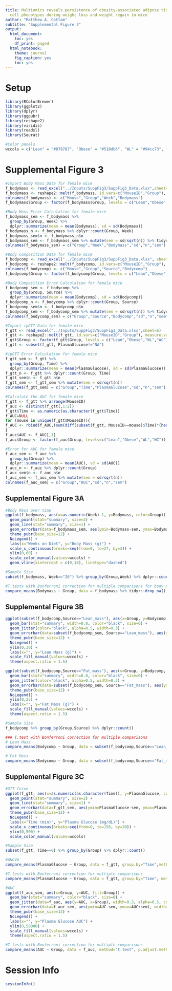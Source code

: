 ```yaml
---
title: Multiomics reveals persistence of obesity-associated adipose tissue immune
  cell phenotypes during weight loss and weight regain in mice
author: "Matthew A. Cottam"
subtitle: "Supplemental Figure 3"
output:
  html_document:
    toc: yes
    df_print: paged
  html_notebook:
    theme: journal
    fig_caption: yes
    toc: yes
---
```


# Setup

```r
library(RColorBrewer)
library(ggplot2)
library(dplyr)
library(ggpubr)
library(reshape2)
library(viridis)
library(readxl)
library(Seurat)

#Color panels
wccols = c("Lean" = "#878787", "Obese" = "#518db6", "WL" = "#94cc73", "WC" = "#e96b53")
```

# Supplemental Figure 3

```r
#Import Body Mass Data for female mice
f_bodymass <- read_excel("../Inputs/SuppFig3/SuppFig3_Data.xlsx",sheet=4)
f_bodymass <- reshape2::melt(f_bodymass, id.vars=c("MouseID","Group"), measure.vars=colnames(f_bodymass)[3:30], variable.name="Week", value.name="Bodymass")
colnames(f_bodymass) <- c("Mouse","Group","Week","Bodymass")
f_bodymass$Group <- factor(f_bodymass$Group, levels = c("Lean","Obese","WL","WC"))

#Body Mass Error Calculation for female mice
f_bodymass_sem <- f_bodymass %>%
  group_by(Group, Week) %>%
  dplyr::summarize(mean = mean(Bodymass), sd = sd(Bodymass)) 
f_bodymass_n <- f_bodymass %>% dplyr::count(Group, Week)
f_bodymass_sem$n <- f_bodymass_n$n
f_bodymass_sem <- f_bodymass_sem %>% mutate(sem = sd/sqrt(n)) %>% tidyr::drop_na()
colnames(f_bodymass_sem) = c("Group","Week","Bodymass","sd","n","sem")

#Body Composition Data for female mice
f_bodycomp <- read_excel("../Inputs/SuppFig3/SuppFig3_Data.xlsx", sheet=5)
f_bodycomp <- reshape2::melt(f_bodycomp, id.vars=c("MouseID","Group"), measure.vars=colnames(f_bodycomp)[3:4], variable.name="Source", value.name="Bodycomp")
colnames(f_bodycomp) <- c("Mouse","Group","Source","Bodycomp")
f_bodycomp$Group <- factor(f_bodycomp$Group, levels = c("Lean","Obese","WL","WC"))

#Body Composition Error Calculation for female mice
f_bodycomp_sem <- f_bodycomp %>%
  group_by(Group, Source) %>%
  dplyr::summarize(mean = mean(Bodycomp), sd = sd(Bodycomp)) 
f_bodycomp_n <- f_bodycomp %>% dplyr::count(Group, Source)
f_bodycomp_sem$n <- f_bodycomp_n$n
f_bodycomp_sem <- f_bodycomp_sem %>% mutate(sem = sd/sqrt(n)) %>% tidyr::drop_na()
colnames(f_bodycomp_sem) = c("Group","Source","Bodycomp","sd","n","sem")

#Import ipGTT Data for female mice
f_gtt <- read_excel("../Inputs/SuppFig3/SuppFig3_Data.xlsx",sheet=6)
f_gtt <- reshape2::melt(f_gtt, id.vars=c("MouseID","Group"), measure.vars=colnames(f_gtt)[3:10], variable.name="Time", value.name="PlasmaGlucose")
f_gtt$Group <- factor(f_gtt$Group, levels = c("Lean","Obese","WL","WC"))
f_gtt <- subset(f_gtt, PlasmaGlucose!="NA")

#ipGTT Error Calculation for female mice
f_gtt_sem <- f_gtt %>%
  group_by(Group, Time) %>%
  dplyr::summarize(mean = mean(PlasmaGlucose), sd = sd(PlasmaGlucose))
f_gtt_n <- f_gtt %>% dplyr::count(Group, Time)
f_gtt_sem$n <- f_gtt_n$n
f_gtt_sem <- f_gtt_sem %>% mutate(sem = sd/sqrt(n))
colnames(f_gtt_sem) = c("Group","Time","PlasmaGlucose","sd","n","sem")

#Calculate the AUC for female mice
f_gtt <- f_gtt %>% arrange(MouseID)
f_auc <- distinct(f_gtt[,1:2])
f_gtt$Time <- as.numeric(as.character(f_gtt$Time))
f_AUC=NULL
for (mouse in unique(f_gtt$MouseID)){
f_AUC <- rbind(f_AUC,(sum(diff(subset(f_gtt, MouseID==mouse)$Time)*(head(subset(f_gtt, MouseID==mouse)$PlasmaGlucose,-1)+tail(subset(f_gtt, MouseID==mouse)$PlasmaGlucose,-1)))/2))
}
f_auc$AUC <- f_AUC[,1]
f_auc$Group <- factor(f_auc$Group, levels=c("Lean","Obese","WL","WC"))

#Error for AUC for female mice
f_auc_sem <- f_auc %>%
  group_by(Group) %>%
  dplyr::summarize(mean = mean(AUC), sd = sd(AUC))
f_auc_n <- f_auc %>% dplyr::count(Group)
f_auc_sem$n <- f_auc_n$n
f_auc_sem <- f_auc_sem %>% mutate(sem = sd/sqrt(n))
colnames(f_auc_sem) = c("Group","AUC","sd","n","sem")
```

## Supplemental Figure 3A

```r
#Body Mass over time
ggplot(f_bodymass, aes(x=as.numeric(Week)-1, y=Bodymass, color=Group)) + 
  geom_point(stat="summary", size=2) + 
  geom_line(stat="summary", size=1) +
  geom_errorbar(data=f_bodymass_sem, aes(ymin=Bodymass-sem, ymax=Bodymass+sem), width=0.25) + 
  theme_pubr(base_size=12) +
  NoLegend() + 
  labs(x="Weeks on Diet", y="Body Mass (g)") +
  scale_x_continuous(breaks=seq(from=0, to=27, by=3)) + 
  ylim(0,60) + 
  scale_color_manual(values=wccols) +
  geom_vline(xintercept = c(9,18), linetype="dashed") 

#Sample Size 
subset(f_bodymass, Week=="26") %>% group_by(Group,Week) %>% dplyr::count() # We use week 26 because ipGTTs were performed at this time

#T.tests with Bonferroni correction for multiple comparisons for body mass over time
compare_means(Bodymass ~ Group, data = f_bodymass %>% tidyr::drop_na(), group.by="Week", method="t.test", p.adjust.method="bonferroni")
```

## Supplemental Figure 3B

```r
ggplot(subset(f_bodycomp,Source=="Lean_mass"), aes(x=Group, y=Bodycomp, fill=Group)) + 
  geom_bar(stat="summary", width=0.8, color="black", size=0) + 
  geom_jitter(color="black", alpha=0.5, width=0.3) +
  geom_errorbar(data=subset(f_bodycomp_sem, Source=="Lean_mass"), aes(ymin=Bodycomp-sem, ymax=Bodycomp+sem), width=0.25, color="black") + 
  theme_pubr(base_size=12) +
  NoLegend() +  
  ylim(0,30) +
  labs(x="", y="Lean Mass (g)") + 
  scale_fill_manual(values=wccols) +
  theme(aspect.ratio = 1.5)

ggplot(subset(f_bodycomp,Source=="Fat_mass"), aes(x=Group, y=Bodycomp, fill=Group)) + 
  geom_bar(stat="summary", width=0.8, color="black", size=0) + 
  geom_jitter(color="black", alpha=0.5, width=0.3) +
  geom_errorbar(data=subset(f_bodycomp_sem, Source=="Fat_mass"), aes(ymin=Bodycomp-sem, ymax=Bodycomp+sem), width=0.25, color="black") + 
  theme_pubr(base_size=12) +
  NoLegend() +  
  ylim(0,25) +
  labs(x="", y="Fat Mass (g)") + 
  scale_fill_manual(values=wccols) +
  theme(aspect.ratio = 1.5)

#Sample Size 
f_bodycomp %>% group_by(Group,Source) %>% dplyr::count() 

### T.test with Bonferroni correction for multiple comparisons
# Lean Mass
compare_means(Bodycomp ~ Group, data = subset(f_bodycomp,Source=="Lean_mass"), method="t.test", p.adjust.method = "bonferroni") 

# Fat Mass
compare_means(Bodycomp ~ Group, data = subset(f_bodycomp,Source=="Fat_mass"), method="t.test", p.adjust.method = "bonferroni") 
```

## Supplemental Figure 3C

```r
#GTT Curve
ggplot(f_gtt, aes(x=as.numeric(as.character(Time)), y=PlasmaGlucose, color=Group)) + 
  geom_point(stat="summary", size=2) + 
  geom_line(stat="summary", size=1) +
  geom_errorbar(data=f_gtt_sem, aes(ymin=PlasmaGlucose-sem, ymax=PlasmaGlucose+sem), width=0.25) + 
  theme_pubr(base_size=12) +
  NoLegend() + 
  labs(x="Time (min)", y="Plasma Glucose (mg/dL)") +
  scale_x_continuous(breaks=seq(from=0, to=150, by=30)) + 
  ylim(0,500) + 
  scale_color_manual(values=wccols) 

#Sample Size 
subset(f_gtt, Time==0) %>% group_by(Group) %>% dplyr::count() 

#ANOVA
compare_means(PlasmaGlucose ~ Group, data = f_gtt, group.by="Time",method="anova") #By time

#T.tests with Bonferroni correction for multiple comparisons
compare_means(PlasmaGlucose ~ Group, data = f_gtt, group.by="Time", method="t.test", p.adjust.method="bonferroni")

#AUC
ggplot(f_auc_sem, aes(x=Group, y=AUC, fill=Group)) + 
  geom_bar(stat="summary", color="black", size=0) + 
  geom_jitter(data=f_auc, aes(y=AUC, x=Group), width=0.3, alpha=0.5, color="black") +
  geom_errorbar(data=f_auc_sem, aes(ymin=AUC-sem, ymax=AUC+sem), width=0.25, color="black") + 
  theme_pubr(base_size=12) +
  NoLegend() + 
  labs(x="", y="Plasma Glucose AUC") + 
  ylim(0,50000) + 
  scale_fill_manual(values=wccols) +
  theme(aspect.ratio = 1.5)

#T.tests with Bonferroni correction for multiple comparisons
compare_means(AUC ~ Group, data = f_auc, method="t.test", p.adjust.method = "bonferroni")
```

# Session Info

```r
sessionInfo()
```

